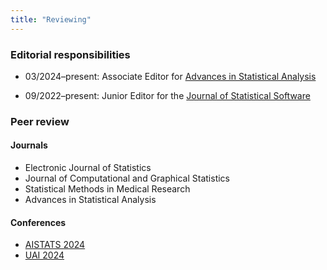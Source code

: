 ```yaml
---
title: "Reviewing"
---
```


### Editorial responsibilities

* 03/2024--present: Associate Editor for [Advances in Statistical Analysis](https://link.springer.com/journal/10182/editors)

* 09/2022--present: Junior Editor for the [Journal of Statistical Software](https://www.jstatsoft.org/about/editorialTeam)

### Peer review

#### Journals

* Electronic Journal of Statistics
* Journal of Computational and Graphical Statistics
* Statistical Methods in Medical Research
* Advances in Statistical Analysis

#### Conferences

* [AISTATS 2024](http://aistats.org/aistats2024/)
* [UAI 2024](https://www.auai.org/uai2024/)
